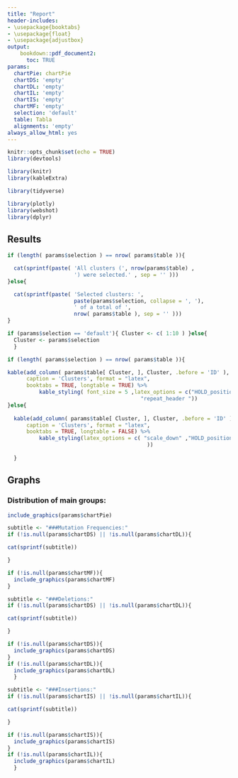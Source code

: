 ```yaml
---
title: "Report"
header-includes:
- \usepackage{booktabs}
- \usepackage{float}
- \usepackage{adjustbox}
output: 
    bookdown::pdf_document2:
      toc: TRUE
params:
  chartPie: chartPie
  chartDS: 'empty'
  chartDL: 'empty'
  chartIL: 'empty'
  chartIS: 'empty'
  chartMF: 'empty'
  selection: 'default'
  table: Tabla
  alignments: 'empty'
always_allow_html: yes
---
```


```r
knitr::opts_chunk$set(echo = TRUE)
library(devtools)

library(knitr)
library(kableExtra)

library(tidyverse)

library(plotly)
library(webshot)
library(dplyr)
```


## Results

<!-- * Selected clusters: `r params$selection` of a total of `r nrow(params$table)`. -->

```r

if (length( params$selection ) == nrow( params$table )){

  cat(sprintf(paste( 'All clusters (', nrow(params$table) ,
                     ') were selected.' , sep = '' )))
}else{

  cat(sprintf(paste( 'Selected clusters: ', 
                     paste(params$selection, collapse = ', '),
                     ' of a total of ',
                     nrow( params$table ), sep = '' )))
}


```



```r

if (params$selection == 'default'){ Cluster <- c( 1:10 ) }else{ 
  Cluster <- params$selection 
  }

if (length( params$selection ) == nrow( params$table )){

kable(add_column( params$table[ Cluster, ], Cluster, .before = 'ID' ), 
      caption = 'Clusters', format = "latex", 
      booktabs = TRUE, longtable = TRUE) %>%
          kable_styling( font_size = 5 ,latex_options = c("HOLD_position", 
                                          "repeat_header "))
}else{
    
  kable(add_column( params$table[ Cluster, ], Cluster, .before = 'ID' ), 
      caption = 'Clusters', format = "latex", 
      booktabs = TRUE, longtable = FALSE) %>%
          kable_styling(latex_options = c( "scale_down" ,"HOLD_position"
                                            ))
  
  }

```

<!-- Work in Progress -->
<!-- ##Alignments -->

<!-- ```{r, echo=FALSE, results='asis', warning=FALSE} -->

<!-- cat(sprintf(as.character(as.data.frame(params$alignments['Cluster1']['Position'])))) -->

<!-- ``` -->

\newpage

## Graphs
 
### Distribution of main groups:
```r

include_graphics(params$chartPie)

```

```r

subtitle <- "###Mutation Frequencies:"
if (!is.null(params$chartDS) || !is.null(params$chartDL)){

cat(sprintf(subtitle))

}

```

```r

if (!is.null(params$chartMF)){
  include_graphics(params$chartMF)
}

```

```r

subtitle <- "###Deletions:"
if (!is.null(params$chartDS) || !is.null(params$chartDL)){

cat(sprintf(subtitle))

}

```

```r

if (!is.null(params$chartDS)){
  include_graphics(params$chartDS)
}
if (!is.null(params$chartDL)){
  include_graphics(params$chartDL)
  }


```

```r

subtitle <- "###Insertions:"
if (!is.null(params$chartIS) || !is.null(params$chartIL)){

cat(sprintf(subtitle))

}

```


```r

if (!is.null(params$chartIS)){
  include_graphics(params$chartIS)
}
if (!is.null(params$chartIL)){
  include_graphics(params$chartIL)
  }


```

